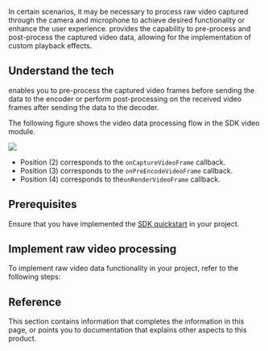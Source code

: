 
In certain scenarios, it may be necessary to process raw video captured through the camera and microphone to achieve desired functionality or enhance the user experience. <Vpd k="SDK" /> provides the capability to pre-process and post-process the captured video data, allowing for the implementation of custom playback effects.

<PlatformWrapper platform="android, ios, macos, windows">

## Understand the tech

<Vpd k="SDK" /> enables you to pre-process the captured video frames before sending the data to the encoder or perform post-processing on the received video frames after sending the data to the decoder.

The following figure shows the video data processing flow in the SDK video module.

![](/images/video-sdk/video-module-data-processing.svg)

* Position (2) corresponds to the `onCaptureVideoFrame` callback.
* Position (3) corresponds to the `onPreEncodeVideoFrame` callback.
* Position (4) corresponds to the`onRenderVideoFrame` callback.

## Prerequisites

Ensure that you have implemented the [SDK quickstart](../../video-calling/get-started/get-started-sdk) in your project.

## Implement raw video processing

To implement raw video data functionality in your project, refer to the following steps:

<ProjectImplement/>

## Reference

This section contains information that completes the information in this page, or points you to documentation that explains other aspects to this product.
<Reference/>

</PlatformWrapper>
<PlatformWrapper notAllowed="android, ios, macos, windows">
<NotAvailable />
</PlatformWrapper>